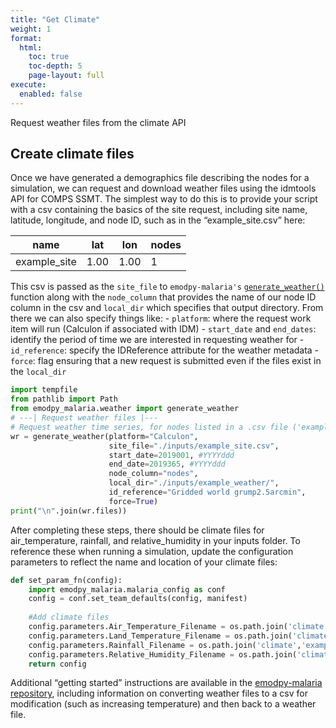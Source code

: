 ```yaml
---
title: "Get Climate"
weight: 1
format: 
  html:
    toc: true
    toc-depth: 5
    page-layout: full
execute: 
  enabled: false     
---
```


Request weather files from the climate API

## Create climate files

Once we have generated a demographics file describing the nodes for a simulation, we can request and download weather files using the idmtools API for COMPS SSMT. The simplest way to do this is to provide your script with a csv containing the basics of the site request, including site name, latitude, longitude, and node ID, such as in the "example_site.csv" here:

|      name     |   lat   |   lon   |   nodes   |
| ------------- | ------- | ------- | --------- |
|  example_site |   1.00  |   1.00  |     1     |

This csv is passed as the `site_file` to `emodpy-malaria's` [`generate_weather()`](https://docs.idmod.org/projects/emodpy-malaria/en/latest/emodpy_malaria.weather.html#emodpy_malaria.weather.generate_weather) function along with the `node_column` that provides the name of our node ID column in the csv and `local_dir` which specifies that output directory. From there we can also specify things like:
    - `platform`: where the request work item will run (Calculon if associated with IDM)
    - `start_date` and `end_dates`: identify the period of time we are interested in requesting weather for
    - `id_reference`: specify the IDReference attribute for the weather metadata
    - `force`: flag ensuring that a new request is submitted even if the files exist in the `local_dir`

```python
import tempfile
from pathlib import Path
from emodpy_malaria.weather import generate_weather
# ---| Request weather files |---
# Request weather time series, for nodes listed in a .csv file ('example_site.csv' here)
wr = generate_weather(platform="Calculon",
                      site_file="./inputs/example_site.csv",
                      start_date=2019001, #YYYYddd
                      end_date=2019365, #YYYYddd
                      node_column="nodes",
                      local_dir="./inputs/example_weather/",
                      id_reference="Gridded world grump2.5arcmin",
                      force=True)
print("\n".join(wr.files))
```

After completing these steps, there should be climate files for air_temperature, rainfall, and relative_humidity in your inputs folder. To reference these when running a simulation, update the configuration parameters to reflect the name and location of your climate files:

```python
def set_param_fn(config):
    import emodpy_malaria.malaria_config as conf
    config = conf.set_team_defaults(config, manifest)
    
    #Add climate files
    config.parameters.Air_Temperature_Filename = os.path.join('climate','example_air_temperature_daily.bin')
    config.parameters.Land_Temperature_Filename = os.path.join('climate','example_air_temperature_daily.bin')
    config.parameters.Rainfall_Filename = os.path.join('climate','example_rainfall_daily.bin')
    config.parameters.Relative_Humidity_Filename = os.path.join('climate', 'example_relative_humidity_daily.bin')
    return config
```

Additional "getting started" instructions are available in the [emodpy-malaria repository](https://github.com/InstituteforDiseaseModeling/emodpy-malaria/blob/main/emodpy_malaria/weather/README.md), including information on converting weather files to a csv for modification (such as increasing temperature) and then back to a weather file.